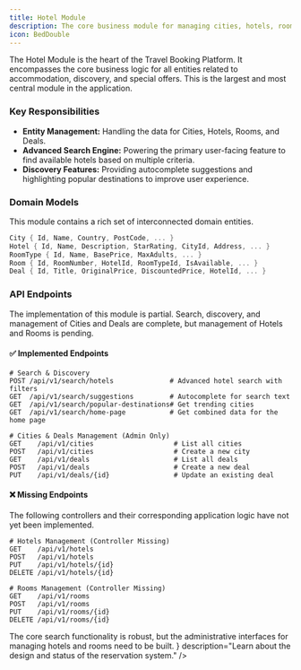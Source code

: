 ```yaml
---
title: Hotel Module
description: The core business module for managing cities, hotels, rooms, deals, and search.
icon: BedDouble
---
```



The Hotel Module is the heart of the Travel Booking Platform. It encompasses the core business logic for all entities related to accommodation, discovery, and special offers. This is the largest and most central module in the application.

### Key Responsibilities

- **Entity Management:** Handling the data for Cities, Hotels, Rooms, and Deals.
- **Advanced Search Engine:** Powering the primary user-facing feature to find available hotels based on multiple criteria.
- **Discovery Features:** Providing autocomplete suggestions and highlighting popular destinations to improve user experience.

### Domain Models

This module contains a rich set of interconnected domain entities.

```csharp title="Hotel-related Entities"
City { Id, Name, Country, PostCode, ... }
Hotel { Id, Name, Description, StarRating, CityId, Address, ... }
RoomType { Id, Name, BasePrice, MaxAdults, ... }
Room { Id, RoomNumber, HotelId, RoomTypeId, IsAvailable, ... }
Deal { Id, Title, OriginalPrice, DiscountedPrice, HotelId, ... }
```

### API Endpoints

The implementation of this module is partial. Search, discovery, and management of Cities and Deals are complete, but management of Hotels and Rooms is pending.

#### ✅ Implemented Endpoints

```http
# Search & Discovery
POST /api/v1/search/hotels              # Advanced hotel search with filters
GET  /api/v1/search/suggestions         # Autocomplete for search text
GET  /api/v1/search/popular-destinations# Get trending cities
GET  /api/v1/search/home-page           # Get combined data for the home page

# Cities & Deals Management (Admin Only)
GET    /api/v1/cities                    # List all cities
POST   /api/v1/cities                    # Create a new city
GET    /api/v1/deals                     # List all deals
POST   /api/v1/deals                     # Create a new deal
PUT    /api/v1/deals/{id}                # Update an existing deal
```

#### ❌ Missing Endpoints

The following controllers and their corresponding application logic have not yet been implemented.

```http
# Hotels Management (Controller Missing)
GET    /api/v1/hotels
POST   /api/v1/hotels
PUT    /api/v1/hotels/{id}
DELETE /api/v1/hotels/{id}

# Rooms Management (Controller Missing)
GET    /api/v1/rooms
POST   /api/v1/rooms
PUT    /api/v1/rooms/{id}
DELETE /api/v1/rooms/{id}
```

<Callout title="Module Status: Partially Implemented" type="warn">
  The core search functionality is robust, but the administrative interfaces for
  managing hotels and rooms need to be built.
</Callout>

<Cards>
  <Card
    href="./booking-module"
    title="Next: Booking Module"
    icon={<CalendarCheck />}
    description="Learn about the design and status of the reservation system."
  />
</Cards>
